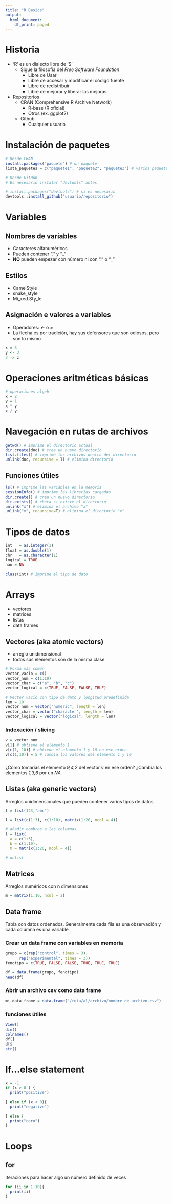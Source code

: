 ```yaml
---
title: "R Basics"
output:
  html_document:
    df_print: paged
---
```


# Historia
* 'R' es un dialecto libre de 'S'
  * Sigue la filosofía del *Free Software Foundation*
    * Libre de Usar
    * Libre de accesar y modificar el código fuente
    * Libre de redistribuir
    * Libre de mejorar y liberar las mejoras
  
* Repositorios
  * CRAN (Comprehensive R Archive Network)
    * R-base (R oficial)
    * Otros (ex. ggplot2)
  * Github
    * Cualquier usuario
  
# Instalación de paquetes
```r
# Desde CRAN
install.packages("paquete") # un paquete
lista_paquetes = c("paquete1", "paquete2", "paquete3") # varios paquetes

# Desde GitHub
# Es necesario instalar "devtools" antes

# install.packages("devtools") # si es necesario
devtools::install_github("usuario/repositorio")

```

# Variables

## Nombres de variables
  * Caracteres alfanuméricos
  * Pueden contener "." y "_" 
  * **NO** pueden empezar con número ni con "." o "_"
  
## Estilos
  * CamelStyle
  * snake_style
  * Mi_xed.Sty_le
  
## Asignación e valores a variables

* Operadores: *<-* o *=*
* La flecha es por tradición, hay sus defensores que son odiosos, pero son lo mismo
```r
x = 3 
y <- 3 
3 -> z
```

# Operaciones aritméticas básicas
```r
# operaciones algeb
x = 2
y = 1
x * y
x / y

```

# Navegación en rutas de archivos
```r
getwd() # imprime el directorio actual
dir.create(doc) # crea un nuevo directorio
list.files() # imprime los archivos dentro del directorio
unlink(doc, recursive = T) # elimina directorio

```

## Funciones útiles
```r
ls() # imprime las variables en la memoria
sessionInfo() # imprime las librerías cargadas
dir.create() # crea un nuevo directorio
dir.exists() # checa si existe el directorio
unlink("x") # elimina el archivo "x"
unlink("x", recursive=T) # elimina el directorio "x"
```

# Tipos de datos
```r
int   = as.integer(1) 
float = as.double(1)
chr   = as.character(1)
logical = TRUE
nan = NA

class(int) # imprime el tipo de dato
```

# Arrays
* vectores
* matrices
* listas
* data frames

## Vectores (aka atomic vectors)
* arreglo unidimensional
* todos sus elementos son de la misma clase
```r
# Forma más común
vector_vacio = c()
vector_num = c(1:10)
vector_char = c("a", "b", "c")
vector_logical = c(TRUE, FALSE, FALSE, TRUE)

# Vector vacío con tipo de dato y longitud predefinida
len = 10
vector_num = vector("numeric", length = len)
vector_char = vector("character", length = len)
vector_logical = vector("logical", length = len)


```

### Indexación / slicing
```r
v = vector_num
v[1] # obtiene el elemento 1
v[c(1, 10)] # obtiene el elemento 1 y 10 en ese orden
v[c(1,10)] = 5 # cambia los valores del elemento 1 y 10

```

### 
¿Cómo tomarías el elemento *9,4,2* del vector *v* en ese orden?
¿Cambia los elementos *1,3,6* por un *NA*

## Listas (aka generic vectors)
Arreglos unidimensionales que pueden contener varios tipos de datos
```r
l = list(123,"abc")

l = list(c(1:3), c(1:10), matrix(1:20, ncol = 4))

# añadir nombres a las columnas
l = list(
  a = c(1:3), 
  b = c(1:10), 
  m = matrix(1:20, ncol = 4))

# unlist

```

## Matrices
Arreglos numéricos con n dimensiones
```r
m = matrix(1:10, ncol = 2)
```

## Data frame
Tabla con datos ordenados. Generalmente cada fila es una observación y cada columna es una variable

### Crear un data frame con variables en memoria
```r
grupo = c(rep("control", times = 3), 
      rep("experimental", times = 3))
fenotipo = c(TRUE, FALSE, FALSE, TRUE, TRUE, TRUE)

df = data.frame(grupo, fenotipo)
head(df)

```

### Abrir un archivo csv como data frame
```r
mi_data_frame = data.frame("/ruta/al/archivo/nombre_de_archivo.csv")
```

### funciones útiles
```r
View()
dim()
colnames()
df[]
df$
str()
```

# If...else statement

```r
x = -1
if (x > 0 ) {
  print("positive")

} else if (x < 0){
  print("negative")

} else {
  print("cero")
}
```

# Loops

## for
Iteraciones para hacer algo un número definido de veces
```r
for (ii in 1:10){
  print(ii)
}
```



